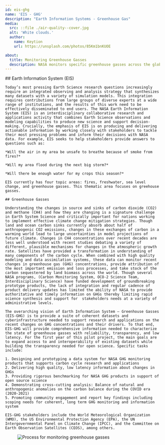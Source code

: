 ```yaml
---
id: eis-ghg
name: 'EIS - GHG'
description: "Earth Information Systems - Greenhouse Gas"
media:
  src: ::file ./air-quality--cover.jpg
  alt: 'White clouds.'
  author:
    name: Keytion
    url: https://unsplash.com/photos/85Km1bnKUOE

about:
  title: Monitoring Greenhouse Gasses
  description: NASA monitors specific greenhouse gasses across the globe
---
```

<Block>
  <Prose>
    ## Earth Information System (EIS)

    Today’s most pressing Earth Science research questions increasingly require an integrated observing and analysis strategy that synthesizes many datasets with a variety of simulation models. This integration requires contributions from large groups of diverse experts at a wide range of institutions, and the results of this work need to be effectively disseminated to end users. The NASA Earth Information System (EIS) is an interdisciplinary collaborative research and applications activity that combines Earth Science observations and modeling capabilities to produce new science and support decision-making. Crucially, the emphasis of EIS is on producing and delivering actionable information by working closely with stakeholders to tackle their most pressing problems and inform their decisions with NASA data. For example, EIS seeks to help stakeholders provide answers to questions such as:

    *Will the air in my area be unsafe to breathe because of smoke from fires?​*

    *Will my area flood during the next big storm?​*

    *Will there be enough water for my crops this season?​*

    EIS currently has four topic areas: fires, freshwater, sea level change, and greenhouse gasses. This thematic area focuses on greehouse gasses.

    ## Greenhouse Gasses

    Understanding the changes in source and sinks of carbon dioxide (CO2) and methane (CH4) and how they are changing is a signature challenge in Earth System Science and critically important for nations working to implement effective climate change mitigation strategies. Though land and ocean carbon sinks currently absorb about half of anthropogenic CO2 emissions, changes in these exchanges of carbon in a warming world lead to large uncertainties in model projections of future climate. Changes in CH4 concentrations over recent decades are less well understood with recent studies debating a variety of different, plausible mechanisms for changes in the atmospheric growth rate. Satellites have provided a transformation in understanding of many components of the carbon cycle. When combined with high quality modeling and data assimilation systems, these data can monitor recent changes in greenhouse gas (GHG) concentrations, provide attribution of the most important emission and loss processes, and take stock of the carbon sequestered by land biomass across the world. Though several NASA programs, (Carbon Monitoring System, OCO-2 Science Team, Interdisciplinary Science) have funded development of groundbreaking prototype products, the lack of integration and regular cadence of product delivery updates has limited the ability of NASA to provide authoritative and timely information on GHGs thereby limiting rapid science synthesis and support for  stakeholders needs at a variety of administrative levels. 

    The overarching vision of Earth Information System – Greenhouse Gasses (EIS-GHG) is to provide a suite of coherent datasets and cyberinfrastructure needed to support research and applications on the recent changes on GHG concentrations and their drivers. To that end, EIS-GHG will provide comprehensive information needed to characterize the state of greenhouse gasses with reliability, transparency, and low latency. For the first year of this pilot project, the main goals are to expand access to and interoperability of existing datasets while building the transparency needed for open science. Specific tasks include:

    1. Designing and prototyping a data system for NASA GHG monitoring products that supports carbon cycle research and applications
    2. Delivering high quality, low latency information about changes in GHGs 
    3. Providing rigorous benchmarking for NASA GHG products in support of open source science
    4. Demonstrating cross-cutting analysis: Balance of natural and anthropogenic anomalies on the carbon balance during the COVID era  (2020-2021)
    5. Promoting community engagement and report key findings including scoping needs for coherent, long term GHG monitoring and information system

    EIS-GHG stakeholders include the World Meteorological Organization (WMO), the US Environmental Protection Agency (EPA), the UN Intergovernmental Panel on Climate Change (IPCC), and the Committee on Earth Observation Satellites (CEOS), among others.

  </Prose>
</Block>

<Block>
 <Figure>
  <Image
    src={new URL('./eis-ghg-about.png', import.meta.url).href}
    alt="Process for monitoring greenhouse gasses"
    />
  </Figure>
</Block>